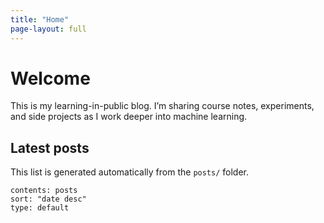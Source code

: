 ```yaml
---
title: "Home"
page-layout: full
---
```


# Welcome

This is my learning-in-public blog. I’m sharing course notes, experiments, and side projects as I work deeper into machine learning.

## Latest posts

::: {.callout-note}
This list is generated automatically from the `posts/` folder.
:::

```{=html}
<div class="listing">
```
```listing
contents: posts
sort: "date desc"
type: default
```
```{=html}
</div>
```
